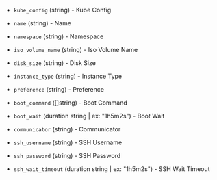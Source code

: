 <!-- Code generated from the comments of the Config struct in builder/kubevirt/iso/config.go; DO NOT EDIT MANUALLY -->

- `kube_config` (string) - Kube Config

- `name` (string) - Name

- `namespace` (string) - Namespace

- `iso_volume_name` (string) - Iso Volume Name

- `disk_size` (string) - Disk Size

- `instance_type` (string) - Instance Type

- `preference` (string) - Preference

- `boot_command` ([]string) - Boot Command

- `boot_wait` (duration string | ex: "1h5m2s") - Boot Wait

- `communicator` (string) - Communicator

- `ssh_username` (string) - SSH Username

- `ssh_password` (string) - SSH Password

- `ssh_wait_timeout` (duration string | ex: "1h5m2s") - SSH Wait Timeout

<!-- End of code generated from the comments of the Config struct in builder/kubevirt/iso/config.go; -->

